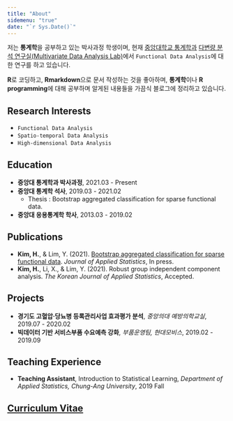 ```yaml
---
title: "About"
sidemenu: "true"
date: "`r Sys.Date()`"
---
```


저는 **통계학**을 공부하고 있는 박사과정 학생이며, 현재 [중앙대학교 통계학과](https://stat.cau.ac.kr/) [다변량 분석 연구실(Multivariate Data Analysis Lab)](https://sites.google.com/site/yaejilim/)에서 `Functional Data Analysis`에 대한 연구를 하고 있습니다.

**R**로 코딩하고, **Rmarkdown**으로 문서 작성하는 것을 좋아하며, **통계학**이나 **R programming**에 대해 공부하며 알게된 내용들을 가끔식 블로그에 정리하고 있습니다.


## Research Interests
- `Functional Data Analysis`
- `Spatio-temporal Data Analysis`
- `High-dimensional Data Analysis`


## Education
- **중앙대 통계학과 박사과정**, 2021.03 - Present
- **중앙대 통계학 석사**, 2019.03 - 2021.02
  - Thesis : Bootstrap aggregated classification for sparse functional data.
- **중앙대 응용통계학 학사**, 2013.03 - 2019.02


## Publications
- **Kim, H.**, & Lim, Y. (2021). [Bootstrap aggregated classification for sparse functional data](https://doi.org/10.1080/02664763.2021.1889997). *Journal
of Applied Statistics*, In press.
- **Kim, H.**, Li, X., & Lim, Y. (2021). Robust group independent component analysis. *The Korean Journal
of Applied Statistics*, Accepted.


## Projects
- **경기도 고혈압·당뇨병 등록관리사업 효과평가 분석**, *중앙의대 예방의학교실*, 2019.07 - 2020.02
- **빅데이터 기반 서비스부품 수요예측 강화**, *부품운영팀, 현대모비스*, 2019.02 - 2019.09


## Teaching Experience
- **Teaching Assistant**, Introduction to Statistical Learning, *Department of Applied Statistics, Chung-Ang University*, 2019 Fall


## [Curriculum Vitae](https://nbviewer.jupyter.org/github/statKim/CV_KHS/blob/master/CV.pdf)
